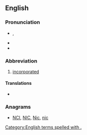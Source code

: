 ==English==

===Pronunciation===
* {{IPA|/ɪŋk/}}, {{X-SAMPA|/INk/}}
* {{homophones|ink}}
* {{rhymes|ɪŋk}}

===Abbreviation===
{{en-abbr}}

# [[incorporated]]

====Translations====
{{trans-top|incorporated}}
* {{t|ja|株|tr=かぶ, kabu}}
{{trans-mid}}
{{trans-bottom}}

===Anagrams===
* [[NCI#English|NCI]], [[NIC#English|NIC]], [[Nic#English|Nic]], [[nic#English|nic]]

[[Category:English terms spelled with .]]